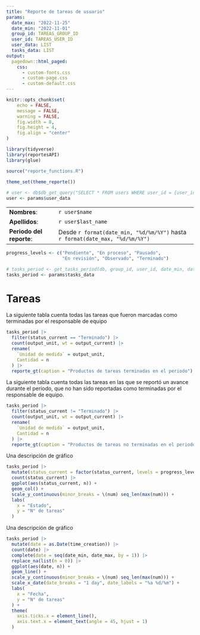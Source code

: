 ```yaml
---
title: "Reporte de tareas de usuario"
params:
  date_max: "2022-11-25"
  date_min: "2022-11-01"
  group_id: TAREAS_GROUP_ID
  user_id: TAREAS_USER_ID
  user_data: LIST
  tasks_data: LIST
output: 
  pagedown::html_paged:
    css:
      - custom-fonts.css
      - custom-page.css
      - custom-default.css
---
```


```r
knitr::opts_chunk$set(
	echo = FALSE,
	message = FALSE,
	warning = FALSE, 
	fig.width = 8,
	fig.height = 4,
	fig.align = "center"
)
```


```r
library(tidyverse)
library(reportesAPI)
library(glue)

source("reporte_functions.R")
  
theme_set(theme_reporte())
```

```r
# user <- db$db_get_query("SELECT * FROM users WHERE user_id = {user_id}", user_id = user_id)
user <- params$user_data
```

|                          |                                                                               |
|-------------------|-----------------------------------------------------|
| **Nombres**:             | `r user$name`                                                                 |
| **Apellidos**:           | `r user$last_name`                                                            |
| **Periodo del reporte**: | Desde `r format(date_min, "%d/%m/%Y")` hasta `r format(date_max, "%d/%m/%Y")` |

```r
progress_levels <- c("Pendiente", "En proceso", "Pausado", 
                     "En revisión", "Observado", "Terminado")
```

```r
# tasks_period <- get_tasks_period(db, group_id, user_id, date_min, date_max)
tasks_period <- params$tasks_data
```

# Tareas

La siguiente tabla cuenta todas las tareas que fueron marcadas como terminadas por el responsable de equipo

```r
tasks_period |> 
  filter(status_current == "Terminado") |> 
  count(output_unit, wt = output_current) |> 
  rename(
    `Unidad de medida` = output_unit,
    Cantidad = n
  ) |> 
  reporte_gt(caption = "Productos de tareas terminadas en el periodo") 
```

La siguiente tabla cuenta todas las tareas en las que se reportó un avance durante el periodo, que no han sido reportadas como terminadas por el responsable de equipo. 

```r
tasks_period |> 
  filter(status_current != "Terminado") |> 
  count(output_unit, wt = output_current) |> 
  rename(
    `Unidad de medida` = output_unit,
    Cantidad = n
  ) |> 
  reporte_gt(caption = "Productos de tareas no terminadas en el periodo") 
```


\pagebreak

Una descripción de gráfico

```r
tasks_period |> 
  mutate(status_current = factor(status_current, levels = progress_levels)) |> 
  count(status_current) |> 
  ggplot(aes(status_current, n)) +
  geom_col() +
  scale_y_continuous(minor_breaks = \(num) seq_len(max(num))) +
  labs(
    x = "Estado",
    y = "N° de tareas"
  ) 
```

Una descripción de gráfico

```r
tasks_period |> 
  mutate(date = as.Date(time_creation)) |> 
  count(date) |> 
  complete(date = seq(date_min, date_max, by = 1)) |> 
  replace_na(list(n = 0)) |> 
  ggplot(aes(date, n)) +
  geom_line() +
  scale_y_continuous(minor_breaks = \(num) seq_len(max(num))) +
  scale_x_date(date_breaks = "1 day", date_labels = "%a %d/%m") +
  labs(
    x = "Fecha",
    y = "N° de tareas"
  ) +
  theme(
    axis.ticks.x = element_line(),
    axis.text.x = element_text(angle = 45, hjust = 1)
  )
```

